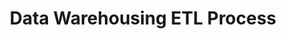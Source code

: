 ---
id: "db_mq_018"
questionType: "MULTIPLE_CHOICE"
title: "Data Warehousing ETL Process"
description: "In data warehousing, ETL stands for:"
difficulty: "HARD"
category: "Database"
options:
  - "Extract, Transform, Load"
  - "Evaluate, Transfer, Log"
  - "Execute, Test, Load"
  - "Extract, Transfer, Link"
correctAnswer: 0
---